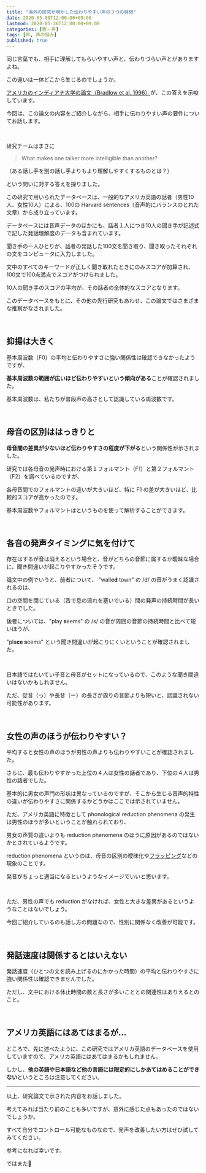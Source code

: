 ```yaml
---
title: "海外の研究が明かした伝わりやすい声の３つの特徴"
date: 2020-05-08T12:00:00+09:00
lastmod: 2020-05-26T12:00:00+09:00
categories: [歌・声]
tags: [声, 声の悩み]
published: true
---
```


同じ言葉でも、相手に理解してもらいやすい声と、伝わりづらい声とがありますよね。

この違いは一体どこから生じるのでしょうか。

[アメリカのインディアナ大学の論文（Bradlow et al. 1996）](https://www.ncbi.nlm.nih.gov/pmc/articles/PMC3066472/)が、この答えを示唆しています。

今回は、この論文の内容をご紹介しながら、相手に伝わりやすい声の要件についてお話します。

<!--more-->

<br/>

研究チームはまさに

> What makes one talker more intelligible than another?

（ある話し手を別の話し手よりもより理解しやすくするものとは？）

という問いに対する答えを探りました。

この研究で用いられたデータベースは、一般的なアメリカ英語の話者（男性10人、女性10人）による、100の Harvard sentences（音声的にバランスのとれた文章）から成り立っています。

データベースには音声データのほかにも、話者１人につき10人の聞き手が記述式で記した発話理解度のデータも含まれています。

聞き手の一人ひとりが、話者の発話した100文を聞き取り、聞き取ったそれぞれの文をコンピュータに入力しました。

文中のすべてのキーワードが正しく聞き取れたときにのみスコアが加算され、100文で100点満点でスコアがつけられました。

10人の聞き手のスコアの平均が、その話者の全体的なスコアとなります。

このデータベースをもとに、その他の先行研究もあわせ、この論文ではさまざまな推察がなされました。

<br/>

## 抑揚は大きく

基本周波数（F0）の平均と伝わりやすさに強い関係性は確認できなかったようですが、

**基本周波数の範囲が広いほど伝わりやすいという傾向がある**ことが確認されました。

基本周波数は、私たちが普段声の高さとして認識している周波数です。

<br/>

## 母音の区別ははっきりと

**母音間の差異が少ないほど伝わりやすさの程度が下がる**という関係性が示されました。

研究では各母音の発声時における第１フォルマント（F1）と第２フォルマント（F2）を調べているのですが、

各母音間でのフォルマントの違いが大きいほど、特に F1 の差が大きいほど、比較的スコアが高かったのです。

基本周波数やフォルマントは<pstlk label="スペクトラムアナライザ" to="analyze-voice/#スペクトラムアナライザ" />というものを使って解析することができます。

<relpos link="formant-toha" />

<br/>

## 各音の発声タイミングに気を付けて

存在はするが音は消えるという場合と、音がどちらの音節に属するか曖昧な場合に、聞き間違いが起こりやすかったそうです。

論文中の例でいうと、前者について、 "wall**ed** town" の /d/ の音がうまく認識されるのは、

口の空間を閉じている（舌で息の流れを塞いでいる）間の発声の持続時間が長いときでした。

後者については、"play **s**eems" の /s/ の音が周囲の音節の持続時間と比べて短いほうが、

"pla**ce s**eems" という聞き間違いが起こりにくいということが確認されました。

<br/>

日本語ではたいてい子音と母音がセットになっているので、このような聞き間違いはないかもしれません。

ただ、促音（っ）や長音（ー）の長さが周りの音節よりも短いと、認識されない可能性があります。

<br/>

## 女性の声のほうが伝わりやすい？

平均すると女性の声のほうが男性の声よりも伝わりやすいことが確認されました。

さらに、最も伝わりやすかった上位の４人は女性の話者であり、下位の４人は男性の話者でした。

基本的に男女の声門の形状は異なっているのですが、そこから生じる音声的特性の違いが伝わりやすさに関係するかどうかはここでは示されていません。

ただ、アメリカ英語に特徴として phonological reduction phenomena の発生は男性のほうが多いということが触れられており、

男女の声質の違いよりも reduction phenomena のほうに原因があるのではないかとされているようです。

reduction phenomena というのは、母音の区別の曖昧化や[フラッピング](https://ja.wikipedia.org/wiki/%E3%83%95%E3%83%A9%E3%83%83%E3%83%94%E3%83%B3%E3%82%B0)などの現象のことです。

発音がちょっと適当になるというようなイメージでいいと思います。

<br/>

ただ、男性の声でも reduction がなければ、女性と大きな差異があるというようなことはないでしょう。

今回ご紹介しているのも話し方の問題なので、性別に関係なく改善が可能です。

<relpos link="hikui-koe-merideme" />

<br/>

## 発話速度は関係するとはいえない

発話速度（ひとつの文を読み上げるのにかかった時間）の平均と伝わりやすさに強い関係性は確認できませんでした。

ただし、文中における休止時間の数と長さが多いこととの関連性はありえるとのこと。

<br/>

## アメリカ英語にはあてはまるが…

ところで、先に述べたように、この研究ではアメリカ英語のデータベースを使用していますので、アメリカ英語にはあてはまるかもしれません。

しかし、**他の英語や日本語など他の言語には限定的にしかあてはめることができない**というところは注意してください。

<relpos link="higengo-communication" />

---

以上、研究論文で示された内容をお話しました。

考えてみれば当たり前のことも多いですが、意外に感じた点もあったのではないでしょうか。

すべて自分でコントロール可能なものなので、発声を改善したい方はぜひ試してみてください。

参考になれば幸いです。

ではまた👋
